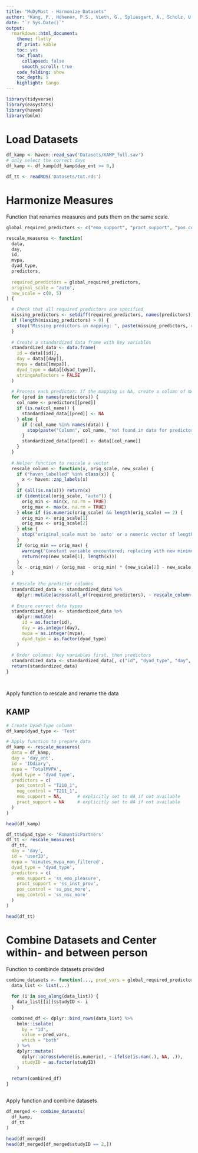 ```yaml
---
title: "MuDyMust - Harmonize Datasets"
author: "Küng, P., Höhener, P.S., Vieth, G., Spliesgart, A., Scholz, U., Rothman, A., Simpson, J."
date: "`r Sys.Date()`"
output: 
  rmarkdown::html_document:
    theme: flatly
    df_print: kable
    toc: yes
    toc_float:
      collapsed: false
      smooth_scroll: true
    code_folding: show
    toc_depth: 5
    highlight: tango
---
```


```r

library(tidyverse)
library(easystats)
library(haven)
library(bmlm)

```


# Load Datasets

```r

df_kamp <- haven::read_sav('Datasets/KAMP_full.sav') 
# only select the correct days
df_kamp <- df_kamp[df_kamp$day_ent >= 0,] 

df_tt <- readRDS('Datasets/t&t.rds') 

```


# Harmonize Measures

Function that renames measures and puts them on the same scale. 

```r

global_required_predictors <- c("emo_support", "pract_support", "pos_control", "neg_control")

rescale_measures <- function(
  data, 
  day,
  id,
  mvpa,
  dyad_type, 
  predictors, 
  
  required_predictors = global_required_predictors,
  original_scale = "auto", 
  new_scale = c(0, 5)
) {

  # Check that all required predictors are specified
  missing_predictors <- setdiff(required_predictors, names(predictors))
  if (length(missing_predictors) > 0) {
    stop("Missing predictors in mapping: ", paste(missing_predictors, collapse = ", "))
  }
  
  # Create a standardized data frame with key variables
  standardized_data <- data.frame(
    id = data[[id]],
    day = data[[day]],
    mvpa = data[[mvpa]],
    dyad_type = data[[dyad_type]],
    stringsAsFactors = FALSE
  )
  
  # Process each predictor: if the mapping is NA, create a column of NA; otherwise, use the column from the data
  for (pred in names(predictors)) {
    col_name <- predictors[[pred]]
    if (is.na(col_name)) {
      standardized_data[[pred]] <- NA
    } else {
      if (!col_name %in% names(data)) {
        stop(paste("Column", col_name, "not found in data for predictor", pred))
      }
      standardized_data[[pred]] <- data[[col_name]]
    }
  }
  
  # Helper function to rescale a vector
  rescale_column <- function(x, orig_scale, new_scale) {
    if ("haven_labelled" %in% class(x)) {
      x <- haven::zap_labels(x)
    }
    if (all(is.na(x))) return(x)
    if (identical(orig_scale, "auto")) {
      orig_min <- min(x, na.rm = TRUE)
      orig_max <- max(x, na.rm = TRUE)
    } else if (is.numeric(orig_scale) && length(orig_scale) == 2) {
      orig_min <- orig_scale[1]
      orig_max <- orig_scale[2]
    } else {
      stop("original_scale must be 'auto' or a numeric vector of length 2.")
    }
    if (orig_min == orig_max) {
      warning("Constant variable encountered; replacing with new minimum.")
      return(rep(new_scale[1], length(x)))
    }
    (x - orig_min) / (orig_max - orig_min) * (new_scale[2] - new_scale[1]) + new_scale[1]
  }
  
  # Rescale the predictor columns
  standardized_data <- standardized_data %>% 
    dplyr::mutate(across(all_of(required_predictors), ~ rescale_column(.x, original_scale, new_scale)))
  
  # Ensure correct data types
  standardized_data <- standardized_data %>%
    dplyr::mutate(
      id = as.factor(id),
      day = as.integer(day),
      mvpa = as.integer(mvpa),
      dyad_type = as.factor(dyad_type)
    )
  
  # Order columns: key variables first, then predictors
  standardized_data <- standardized_data[, c("id", "dyad_type", "day", "mvpa", required_predictors)]
  return(standardized_data)
}




```


Apply function to rescale and rename the data

## KAMP
```r

# Create Dyad-Type column
df_kamp$dyad_type <- 'Test'

# Apply function to prepare data
df_kamp <- rescale_measures(
  data = df_kamp, 
  day = 'day_ent',
  id = 'IDdiary',
  mvpa = 'TotalMVPA',
  dyad_type = 'dyad_type',
  predictors = c(
    pos_control = "T210_1",
    neg_control = "T211_1",
    emo_support = NA,      # explicitly set to NA if not available
    pract_support = NA     # explicitly set to NA if not available
  )
)

head(df_kamp)

```

```r

df_tt$dyad_type <- 'RomanticPartners'
df_tt <- rescale_measures(
  df_tt, 
  day = 'day',
  id = 'userID', 
  mvpa = 'minutes_mvpa_non_filtered',
  dyad_type = 'dyad_type',
  predictors = c(
    emo_support = 'ss_emo_pleasure',
    pract_support = 'ss_inst_prov', 
    pos_control = 'ss_psc_more',
    neg_control = 'ss_nsc_more'
  )
)

head(df_tt)

```


# Combine Datasets and Center within- and between person

Function to combinde datasets provided

```r

combine_datasets <- function(..., pred_vars = global_required_predictors){ 
  data_list <- list(...)
  
  for (i in seq_along(data_list)) {
    data_list[[i]]$studyID <- i
  }
  
  combined_df <- dplyr::bind_rows(data_list) %>%
    bmlm::isolate(
      by = "id", 
      value = pred_vars,
      which = "both"
    ) %>%
    dplyr::mutate(
      dplyr::across(where(is.numeric), ~ ifelse(is.nan(.), NA, .)),
      studyID = as.factor(studyID)
    )
  
  return(combined_df)
}



```


Apply function and combine datasets

```r

df_merged <- combine_datasets(
  df_kamp,
  df_tt
)

head(df_merged)
head(df_merged[df_merged$studyID == 2,])

```

